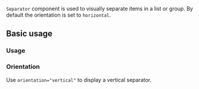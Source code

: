 <ax-layout />

`Separator` component is used to visually separate items in a list or group. By default the orientation is set to `horizontal`.

## Basic usage

### Usage

<ax-demo name="separator/usage" />

### Orientation

Use `orientation="vertical"` to display a vertical separator.

<ax-demo name="separator/vertical-usage" />
